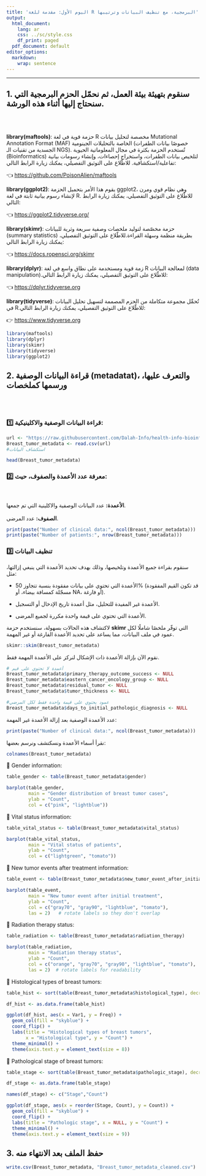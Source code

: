 ```yaml
---
title: 'اليوم الأول: مقدمة للغة R البرمجية، مع تنظيف البيانات وترتيبها'
output:
  html_document:
    lang: ar
    css: ../sc/style.css
    df_print: paged
  pdf_document: default
editor_options:
  markdown:
    wrap: sentence
---
```


------------------------------------------------------------------------

## 1. سنقوم بتهيئة بيئة العمل، ثم نحمّل الحزم البرمجية التي سنحتاج إليها أثناء هذه الورشة.

<br><br>

**library(maftools)**: حزمة قوية في لغة R مخصصة لتحليل بيانات Mutational Annotation Format (MAF) الخاصة بالتحليلات الجينومية (خصوصًا بيانات الطفرات الجسدية من تقنيات الـ NGS).
تُستخدم الحزمة بكثرة في مجال المعلوماتية الحيوية (Bioinformatics) لتلخيص بيانات الطفرات، واستخراج إحصاءات، وإنشاء رسومات بيانية تفاعلية/استكشافية.
للاطّلاع على التوثيق التفصيلي، يمكنك زيارة الرابط التالي:

👈 <https://github.com/PoisonAlien/maftools>

**library(ggplot2)**: يقوم هذا الأمر بتحميل الحزمة ggplot2، وهي نظام قوي ومرن لإنشاء رسوم بيانية ثابتة في لغة R.
للاطّلاع على التوثيق التفصيلي، يمكنك زيارة الرابط التالي:

👈 <https://ggplot2.tidyverse.org/>

**library(skimr)**: حزمة مخصّصة لتوليد ملخصات وصفية سريعة وثرية للبيانات (summary statistics) بطريقة منظمة وسهلة القراءة.للاطّلاع على التوثيق التفصيلي، يمكنك زيارة الرابط التالي:

👈 <https://docs.ropensci.org/skimr>

**library(dplyr)**: زمة قوية ومستخدمة على نطاق واسع في لغة R لمعالجة البيانات (data manipulation).للاطّلاع على التوثيق التفصيلي، يمكنك زيارة الرابط التالي:

👈 <https://dplyr.tidyverse.org>

**library(tidyverse)**: تُحمِّل مجموعة متكاملة من الحزم المصممة لتسهيل تحليل البيانات في R.للاطّلاع على التوثيق التفصيلي، يمكنك زيارة الرابط التالي:

👉 <https://www.tidyverse.org>

```r
library(maftools)
library(dplyr)
library(skimr)
library(tidyverse)
library(ggplot2)
```

## 2. قراءة البيانات الوصفية (metadatat)، والتعرف عليها، ورسمها كملخصات

<br><br>

### 1️⃣ قراءة البيانات الوصفية والاكلينيكية:

```r

url <- "https://raw.githubusercontent.com/Dalah-Info/health-info-bioinformatics-r/refs/heads/main/metadata/breast_tumor_metadata.csv"
Breast_tumor_metadata <- read.csv(url)
#استكشاف البيانات

head(Breast_tumor_metadata)

```

### 2️⃣ معرفة عدد الأعمدة والصفوف، حيث:

<br><br> **الأعمدة:** عدد البيانات الوصفية والاكلينية التي تم جمعها.
<br><br> **الصفوف:** عدد المرضى.

```r

print(paste("Number of clinical data:", ncol(Breast_tumor_metadata)))
print(paste("Number of patients:", nrow(Breast_tumor_metadata)))
```

### 3️⃣ تنظيف البيانات

سنقوم بقراءة جميع الأعمدة وتلخيصها، وذلك بهدف تحديد الأعمدة التي ينبغي إزالتها، مثل:

-   الأعمدة التي تحتوي على بيانات مفقودة بنسبة تتجاوز 50% (قد تكون القيم المفقودة مسجّلة كمسافة بيضاء، أو NA، أو فارغة).

-   الأعمدة غير المفيدة للتحليل، مثل أعمدة تاريخ الإدخال أو التسجيل.

-   الأعمدة التي تحتوي على قيمة واحدة مكررة لجميع المرضى.

لاكتشاف هذه الحالات بسهولة، سنستخدم حزمة **skimr** التي توفّر ملخصًا شاملًا لكل عمود في ملف البيانات، مما يساعد على تحديد الأعمدة الفارغة أو غير المهمة.

```r

skimr::skim(Breast_tumor_metadata)

```

نقوم الآن بإزالة الأعمدة ذات الإشكال لنركز على الأعمدة المهمة فقط.

```r
# أعمدة لا تحتوي على قيم
Breast_tumor_metadata$primary_therapy_outcome_success <- NULL 
Breast_tumor_metadata$eastern_cancer_oncology_group <- NULL
Breast_tumor_metadata$residual_tumor <- NULL
Breast_tumor_metadata$tumor_thickness <- NULL

#عمود يحتوي على قيمة واحدة فقط لكل المرضي
Breast_tumor_metadata$days_to_initial_pathologic_diagnosis <- NULL

```

عدد الأعمدة الوصفية بعد إزالة الأعمدة غير المهمة:

```r

print(paste("Number of clinical data:", ncol(Breast_tumor_metadata)))
```

نقرأ أسماء الأعمدة ونسكتشف ونرسم بعضها:

```r

colnames(Breast_tumor_metadata)

```

🔵 Gender information:

```r

table_gender <- table(Breast_tumor_metadata$gender) 

barplot(table_gender,
        main = "Gender distribution of breast tumor cases",
        ylab = "Count",
        col = c("pink", "lightblue"))

```

🔵 Vital status information:

```r

table_vital_status <- table(Breast_tumor_metadata$vital_status) 

barplot(table_vital_status,
        main = "Vital status of patients",
        ylab = "Count",
        col = c("lightgreen", "tomato"))

```

🔵 New tumor events after treatment information:

```r

table_event <- table(Breast_tumor_metadata$new_tumor_event_after_initial_treatment)

barplot(table_event,
        main = "New tumor event after initial treatment",
        ylab = "Count",
        col = c("gray70", "gray90", "lightblue", "tomato"),
        las = 2)   # rotate labels so they don't overlap

```

🔵 Radiation therapy status:

```r

table_radiation <- table(Breast_tumor_metadata$radiation_therapy)

barplot(table_radiation,
        main = "Radiation therapy status",
        ylab = "Count",
        col = c("orange", "gray70", "gray90", "lightblue", "tomato"),
        las = 2)  # rotate labels for readability
```

🔵 Histological types of breast tumors:

```r

table_hist <- sort(table(Breast_tumor_metadata$histological_type), decreasing = TRUE)

df_hist <- as.data.frame(table_hist)

ggplot(df_hist, aes(x = Var1, y = Freq)) +
  geom_col(fill = "skyblue") +
  coord_flip() +
  labs(title = "Histological types of breast tumors",
       x = "Histological type", y = "Count") +
  theme_minimal() +
  theme(axis.text.y = element_text(size = 8))

```

🔵 Pathological stage of breast tumors:

```r

table_stage <- sort(table(Breast_tumor_metadata$pathologic_stage), decreasing = TRUE)

df_stage <- as.data.frame(table_stage)

names(df_stage) <- c("Stage","Count")

ggplot(df_stage, aes(x = reorder(Stage, Count), y = Count)) +
  geom_col(fill = "skyblue") +
  coord_flip() +
  labs(title = "Pathologic stage", x = NULL, y = "Count") +
  theme_minimal() +
  theme(axis.text.y = element_text(size = 9))

```


## 3. حفظ الملف بعد الانتهاء منه

```r

write.csv(Breast_tumor_metadata, "Breast_tumor_metadata_cleaned.csv")

```











